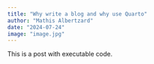```yaml
---
title: "Why write a blog and why use Quarto"
author: "Mathis Albertzard"
date: "2024-07-24"
image: "image.jpg"
---
```


This is a post with executable code.
